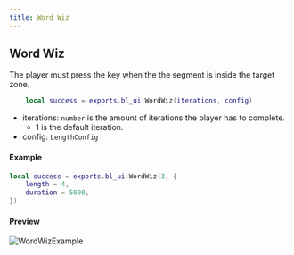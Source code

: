```yaml
---
title: Word Wiz
---
```

## Word Wiz

The player must press the key when the the segment is inside the target zone.
    
```lua
    local success = exports.bl_ui:WordWiz(iterations, config)
```

- iterations: `number` is the amount of iterations the player has to complete.
    - 1 is the default iteration.
- config: `LengthConfig`

#### Example
```lua
local success = exports.bl_ui:WordWiz(3, {
    length = 4,
    duration = 5000,
})
```
#### Preview
![WordWizExample](/static/WordWiz.png)
